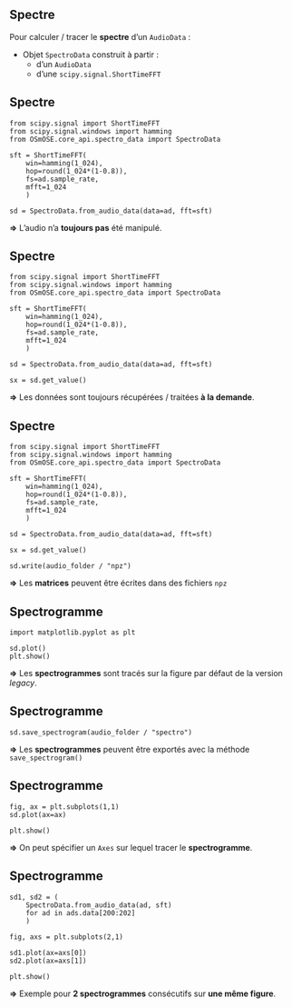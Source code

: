 ## Spectre

Pour [calculer]{.primary} / [tracer]{.secondary} le **spectre** d'un `AudioData` :

- Objet `SpectroData` construit à partir :
    - d'un `AudioData`
    - d'une `scipy.signal.ShortTimeFFT`

## Spectre {auto-animate="true" auto-animate-id="sd-value"}

```.python
from scipy.signal import ShortTimeFFT
from scipy.signal.windows import hamming
from OSmOSE.core_api.spectro_data import SpectroData

sft = ShortTimeFFT(
    win=hamming(1_024),
    hop=round(1_024*(1-0.8)), 
    fs=ad.sample_rate, 
    mfft=1_024
    )

sd = SpectroData.from_audio_data(data=ad, fft=sft)
```

::: {.fragment}

**=>** L'audio n'a **toujours pas** été manipulé.

:::

## Spectre {auto-animate="true" auto-animate-id="sd-value"}

```.python
from scipy.signal import ShortTimeFFT
from scipy.signal.windows import hamming
from OSmOSE.core_api.spectro_data import SpectroData

sft = ShortTimeFFT(
    win=hamming(1_024),
    hop=round(1_024*(1-0.8)), 
    fs=ad.sample_rate, 
    mfft=1_024
    )

sd = SpectroData.from_audio_data(data=ad, fft=sft)

sx = sd.get_value()
```

**=>** Les données sont toujours [récupérées]{.primary} / [traitées]{.secondary} **à la demande**.

## Spectre {auto-animate="true" auto-animate-id="sd-value"}

```.python
from scipy.signal import ShortTimeFFT
from scipy.signal.windows import hamming
from OSmOSE.core_api.spectro_data import SpectroData

sft = ShortTimeFFT(
    win=hamming(1_024),
    hop=round(1_024*(1-0.8)), 
    fs=ad.sample_rate, 
    mfft=1_024
    )

sd = SpectroData.from_audio_data(data=ad, fft=sft)

sx = sd.get_value()

sd.write(audio_folder / "npz")
```

**=>** Les **matrices** peuvent être écrites dans des fichiers `npz`

## Spectrogramme {auto-animate="true" auto-animate-id="spectro"}

```.python
import matplotlib.pyplot as plt

sd.plot()
plt.show()
```

::: {.fragment}

**=>** Les **spectrogrammes** sont tracés sur la [figure par défaut]{.primary} de la version *legacy*.

:::

## Spectrogramme {auto-animate="true" auto-animate-id="spectro"}

```.python
sd.save_spectrogram(audio_folder / "spectro")
```

**=>** Les **spectrogrammes** peuvent être exportés avec la méthode `save_spectrogram()`

## Spectrogramme {auto-animate="true" auto-animate-id="spectro"}

```.python
fig, ax = plt.subplots(1,1)
sd.plot(ax=ax)

plt.show()
```

**=>** On peut spécifier un `Axes` sur lequel tracer le **spectrogramme**.

## Spectrogramme {auto-animate="true" auto-animate-id="spectro"}

```.python
sd1, sd2 = (
    SpectroData.from_audio_data(ad, sft) 
    for ad in ads.data[200:202]
    )

fig, axs = plt.subplots(2,1)

sd1.plot(ax=axs[0])
sd2.plot(ax=axs[1])

plt.show()
```

**=>** Exemple pour **2 spectrogrammes** consécutifs sur **une même figure**.